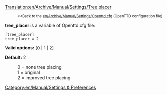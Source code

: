 [[Translation:en/Archive/Manual/Settings/Tree placer]]

:<small><<Back to the [[en/Archive/Manual/Settings/Openttd.cfg]] (OpenTTD configuration file)</small>


'''tree_placer''' is a variable of Openttd.cfg file: 

<pre>
[tree_placer]
tree_placer = 2
</pre>

'''Valid options:''' [0 | 1 | 2]

'''Default:''' 2

:0 = none tree placing
:1 = original
:2 = improved tree placing

[[Category:en/Manual/Settings & Preferences]]